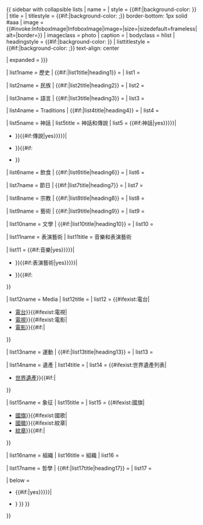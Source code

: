 {{ sidebar with collapsible lists
| name           = {{{name|Culture of region}}}
| style          = {{#if:{{{backcolour|}}}|background-color: {{{backcolour}}} }}
| title          = {{normalwraplink|{{{region}}}文化}}
| titlestyle     = {{#if:{{{titlecolour|}}}|background-color: {{{titlecolour}}};}} border-bottom: 1px solid #aaa
| image          = {{#invoke:InfoboxImage|InfoboxImage|image={{{image|}}}|size={{{imagesize|}}}|sizedefault=frameless|alt={{{alt|}}}|border={{{border|}}}}}
| imageclass     = photo
| caption        = {{{caption|}}}
| bodyclass      = hlist
| headingstyle   = {{#if:{{{titlecolour|}}}|background-color: {{{titlecolour}}}}}
| listtitlestyle = {{#if:{{{titlecolour|}}}|background-color: {{{titlecolour}}};}} text-align: center

| expanded       = {{{expanded|{{{1|}}} }}}

| list1name      = 歷史
| {{#if:{{{histtopics|}}}|list1title|heading1}}  = {{linkexist|{{{region}}}歷史|歷史|{{{histoverride|}}}|{{{ethnotopics|}}}}}
| list1          = {{{histtopics|}}}

| list2name      = 民族
| {{#if:{{{ethnotopics|}}}|list2title|heading2}} = {{linkexist|{{{region}}}民族|民族|{{{ethnooverride|}}}}}
| list2          = {{{ethnotopics|}}}

| list3name      = 語言
| {{#if:{{{langtopics|}}}|list3title|heading3}} = {{linkexist|{{{region}}}語言|語言|{{{langoverride|}}}|{{{langtopics|}}}}}
| list3          = {{{langtopics|}}}

| list4name      = Traditions
| {{#if:{{{tradtopics|}}}|list4title|heading4}} = {{linkexist|{{{region}}}傳統|傳統|{{{tradoverride|}}}|{{{tradtopics|}}}
}}
| list4          = {{{tradtopics|}}}

| list5name      = 神話
| list5title     = 神話和傳說
| list5          = {{#if:{{{mythoverride|{{#ifexist:{{region}}}神話|yes}}}}}|
* {{linkexist|{{{region}}}神話|神話|{{{mythoverride|}}}}}}}{{#if:{{{folkoverride|{{#ifexist:{{{region}}}傳說|yes}}}}}|
* {{linkexist|{{{region}}}傳說|傳說|{{{folkoverride|}}}}}}}{{#if:{{{mythtopics|}}}
* {{{mythtopics|}}}}}

| list6name      = 飲食
| {{#if:{{{cuistopics|}}}|list6title|heading6}} = {{linkexist|{{{region}}}飲食|飲食|{{{cuisoverride|}}}|{{{cuistopics|}}}}}
| list6          = {{{cuistopics|}}}

| list7name      = 節日
| {{#if:{{{festtopics|}}}|list7title|heading7}} = {{linkexist|{{{region}}}節日|節日|{{{festoverride|}}}|{{{festtopics|}}}
}}
| list7          = {{{festtopics|}}}

| list8name      = 宗教
| {{#if:{{{reltopics|}}}|list8title|heading8}} = {{linkexist|{{{region}}}宗教|宗教|{{{reloverride|}}}|{{{reltopics|}}}}}
| list8          = {{{reltopics|}}}

| list9name      = 藝術
| {{#if:{{{arttopics|}}}|list9title|heading9}} = {{linkexist|{{{region}}}藝術|藝術|{{{artoverride|}}}|{{{arttopics|}}}}}
| list9          = {{{arttopics|}}}

| list10name     = 文學
| {{#if:{{{littopics|}}}|list10title|heading10}} = {{linkexist|{{{region}}}文學|文學|{{{litoverride|}}}|{{{littopics|}}}
}}
| list10         = {{{littopics|}}}

| list11name     = 表演藝術
| list11title    = 音樂和表演藝術

| list11         = {{#if:{{{mythoverride|{{#ifexist:{{{region}}}音樂|yes}}}}}|
* {{linkexist|{{{region}}}音樂|音樂|{{{musicoverride|}}}}}}}{{#if:{{{paoverride|{{#ifexist:{{{region}}}表演藝術|yes}}}}}|
* {{linkexist|{{{region}}}表演藝術|表演藝術|{{{paoverride|}}}}}}}{{#if:{{{mythtopics|}}}
{{{patopics|}}}}}

| list12name     = Media
| list12title    = {{linkexist|{{{region}}}媒體|媒體|{{{mediaoverride|}}}|yes}}
| list12         = {{#ifexist:{{{region}}}電台|
* [[{{{region}}}電台|電台]]}}{{#ifexist:{{{region}}}電視|
* [[{{{region}}}電視|電視]]}}{{#ifexist:{{{region}}}電影|
* [[{{{region}}}電影|電影]]}}{{#if:{{{mediatopics|}}}|
{{{mediatopics|}}}}}

| list13name     = 運動
| {{#if:{{{sporttopics|}}}|list13title|heading13}} = {{linkexist|{{{region}}}運動|運動|{{{sportoverride|}}}|{{{sporttopics|}}}
}}
| list13         = {{{sporttopics|}}}

| list14name     = 遺產
| list14title    = {{linkexist|{{{region}}}遺產|遺產|{{{monuoverride|}}}|yes}}
| list14         = {{#ifexist:{{{region}}}世界遺產列表|
* [[{{{region}}}世界遺產列表|世界遺產]]}}{{#if:{{{monutopics|}}}|
{{{monutopics|}}}}}

| list15name     = 象征
| list15title    = {{linkexist|{{{region}}}國家象征|象征|{{{symboverride|}}}|yes}}
| list15         = {{#ifexist:{{{region}}}國旗|
* [[{{{region}}}國旗|國旗]]}}{{#ifexist:{{{region}}}國歌|
* [[{{{region}}}國徽|國徽]]}}{{#ifexist:{{{region}}}紋章|
* [[{{{region}}}紋章|紋章]]}}{{#if:{{{symbtopics|}}}|
{{{symbtopics}}}}}

| list16name     = 組織
| list16title    = 組織
| list16         = {{{orgtopics|}}}

| list17name      = 哲學
| {{#if:{{{哲學|}}}|list17title|heading17}} = {{linkexist|{{{region}}}哲學|哲學|{{{哲學|}}}|{{{哲學|}}}}}
| list17          = {{{哲學|}}}

| below          = 
* {{#if:{{{portaloverride|{{#ifexist:portal:{{{region}}}|yes}}}}}|
* {{portal-inline|size=25px|{{{portaloverride|{{{region}}} }}} }} }}

}}<noinclude>{{documentation}}<!-- Place category and language links on the /doc sub-page, not here --></noinclude>